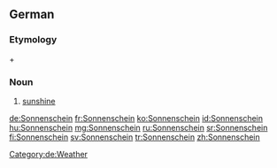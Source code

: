 ==German==
===Etymology===
{{term|Sonne||sun|lang=de}} + {{term|scheinen||to shine|lang=de}}

===Noun===
{{de-noun|g=m|pl=-|genitive=Sonnenscheins}}
# [[sunshine]]
[[Category:de:Weather]]

[[de:Sonnenschein]]
[[fr:Sonnenschein]]
[[ko:Sonnenschein]]
[[id:Sonnenschein]]
[[hu:Sonnenschein]]
[[mg:Sonnenschein]]
[[ru:Sonnenschein]]
[[sr:Sonnenschein]]
[[fi:Sonnenschein]]
[[sv:Sonnenschein]]
[[tr:Sonnenschein]]
[[zh:Sonnenschein]]
